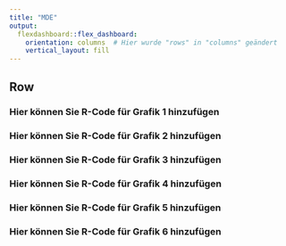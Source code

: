 ```yaml
---
title: "MDE"
output: 
  flexdashboard::flex_dashboard:
    orientation: columns  # Hier wurde "rows" in "columns" geändert
    vertical_layout: fill
---
```


Row
-----------------------------------------------------------------------

### Hier können Sie R-Code für Grafik 1 hinzufügen

### Hier können Sie R-Code für Grafik 2 hinzufügen

### Hier können Sie R-Code für Grafik 3 hinzufügen

### Hier können Sie R-Code für Grafik 4 hinzufügen

### Hier können Sie R-Code für Grafik 5 hinzufügen

### Hier können Sie R-Code für Grafik 6 hinzufügen
